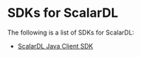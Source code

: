 # SDKs for ScalarDL

The following is a list of SDKs for ScalarDL:

- [ScalarDL Java Client SDK](scalardl-java-client-sdk/README.mdx)
